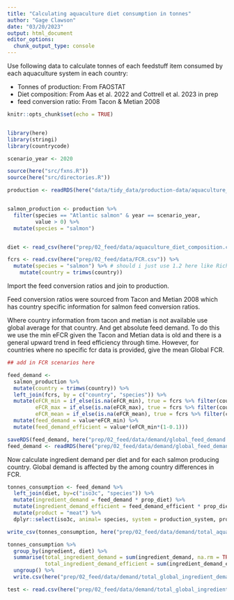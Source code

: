 ```yaml
---
title: "Calculating aquaculture diet consumption in tonnes"
author: "Gage Clawson"
date: "03/20/2023"
output: html_document
editor_options: 
  chunk_output_type: console
---
```


Use following data to calculate tonnes of each feedstuff item consumed by each aquaculture system in each country:

* Tonnes of production: From FAOSTAT
* Diet composition: From Aas et al. 2022 and Cottrell et al. 2023 in prep
* feed conversion ratio: From Tacon & Metian 2008

```r
knitr::opts_chunk$set(echo = TRUE)


library(here)
library(stringi)
library(countrycode)

scenario_year <- 2020

source(here("src/fxns.R"))
source(here("src/directories.R"))
```


```r

production <- readRDS(here("data/tidy_data/production-data/aquaculture_production_tidy.rds")) 


salmon_production <- production %>%
  filter(species == "Atlantic salmon" & year == scenario_year,
         value > 0) %>%
  mutate(species = "salmon")


diet <- read_csv(here("prep/02_feed/data/aquaculture_diet_composition.csv"))

fcrs <- read.csv(here("prep/02_feed/data/FCR.csv")) %>%
  mutate(species = "salmon") %>% # should i just use 1.2 here like Rich did? 
    mutate(country = trimws(country))


```

Import the feed conversion ratios and join to production. 

Feed conversion ratios were sourced from Tacon and Metian 2008 which has country specific information for salmon feed conversion ratios.

Where country information from tacon and metian is not available use global average for that country. And get absolute feed demand. To do this we use the min eFCR given the Tacon and Metian data is old and there is a general upward trend in feed efficiency through time. However, for countries where no specific fcr data is provided, give the mean Global FCR.


```r
## add in FCR scenarios here

feed_demand <- 
  salmon_production %>%
  mutate(country = trimws(country)) %>%
  left_join(fcrs, by = c("country", "species")) %>%
  mutate(eFCR_min = if_else(is.na(eFCR_min), true = fcrs %>% filter(country=="Globe") %>% pull(eFCR_mean), false = eFCR_min),
         eFCR_max = if_else(is.na(eFCR_max), true = fcrs %>% filter(country=="Globe") %>% pull(eFCR_mean), false = eFCR_max),
         eFCR_mean = if_else(is.na(eFCR_mean), true = fcrs %>% filter(country=="Globe") %>% pull(eFCR_mean), false = eFCR_mean)) %>% 
  mutate(feed_demand = value*eFCR_min) %>%
  mutate(feed_demand_efficient = value*(eFCR_min*(1-0.1)))

saveRDS(feed_demand, here("prep/02_feed/data/demand/global_feed_demand.rds"))
feed_demand <- readRDS(here("prep/02_feed/data/demand/global_feed_demand.rds"))
```


Now calculate ingredient demand per diet and for each salmon producing country. Global demand is affected by the among country differences in FCR.

```r

tonnes_consumption <- feed_demand %>%
  left_join(diet, by=c("iso3c", "species")) %>%
  mutate(ingredient_demand = feed_demand * prop_diet) %>%
  mutate(ingredient_demand_efficient = feed_demand_efficient * prop_diet) %>%
  mutate(product = "meat") %>%
  dplyr::select(iso3c, animal= species, system = production_system, product, ingredient = raw_name, ingredient_demand, ingredient_demand_efficient, diet) 

write_csv(tonnes_consumption, here("prep/02_feed/data/demand/total_aquaculture_ingredient_demand.csv")) 

tonnes_consumption %>%
  group_by(ingredient, diet) %>%
  summarise(total_ingredient_demand = sum(ingredient_demand, na.rm = TRUE),
            total_ingredient_demand_efficient = sum(ingredient_demand_efficient, na.rm = TRUE)) %>%
  ungroup() %>%
  write.csv(here("prep/02_feed/data/demand/total_global_ingredient_demand.csv"), row.names = FALSE)

test <- read.csv(here("prep/02_feed/data/demand/total_global_ingredient_demand.csv"))
```
